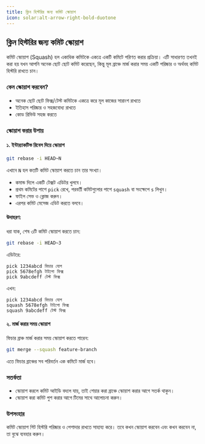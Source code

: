 ```yaml
---
title: ক্লিন হিস্টরির জন্য কমিট স্কোয়াশ
icon: solar:alt-arrow-right-bold-duotone
---
```


## ক্লিন হিস্টরির জন্য কমিট স্কোয়াশ

কমিট স্কোয়াশ (Squash) হল একাধিক কমিটকে একত্রে একটি কমিটে পরিণত করার প্রক্রিয়া। এটি সাধারণত তখনই করা হয় যখন আপনি অনেক ছোট ছোট কমিট করেছেন, কিন্তু মূল ব্রাঞ্চে মার্জ করার সময় একটি পরিষ্কার ও অর্থবহ কমিট হিস্টরি রাখতে চান।

### কেন স্কোয়াশ করবেন?
- অনেক ছোট ছোট ফিক্স/টেস্ট কমিটকে একত্রে করে মূল কাজের সারাংশ রাখতে
- ইতিহাস পরিষ্কার ও সহজবোধ্য রাখতে
- কোড রিভিউ সহজ করতে

### স্কোয়াশ করার উপায়

#### ১. ইন্টার‌্যাকটিভ রিবেস দিয়ে স্কোয়াশ

```bash
git rebase -i HEAD~N
```
এখানে `N` হল কতটি কমিট স্কোয়াশ করতে চান তার সংখ্যা।

- কমান্ড দিলে একটি টেক্সট এডিটর খুলবে।
- প্রথম কমিটের পাশে `pick` রেখে, পরবর্তী কমিটগুলোর পাশে `squash` বা সংক্ষেপে `s` লিখুন।
- ফাইল সেভ ও ক্লোজ করুন।
- এরপর কমিট মেসেজ এডিট করতে বলবে।

#### উদাহরণ:
ধরা যাক, শেষ ৩টি কমিট স্কোয়াশ করতে চান:

```bash
git rebase -i HEAD~3
```

এডিটরে:
```
pick 1234abcd ফিচার যোগ
pick 5678efgh টাইপো ফিক্স
pick 9abcdeff টেস্ট ফিক্স
```
এখন:
```
pick 1234abcd ফিচার যোগ
squash 5678efgh টাইপো ফিক্স
squash 9abcdeff টেস্ট ফিক্স
```

#### ২. মার্জ করার সময় স্কোয়াশ

ফিচার ব্রাঞ্চ মার্জ করার সময় স্কোয়াশ করতে পারেন:

```bash
git merge --squash feature-branch
```

এতে ফিচার ব্রাঞ্চের সব পরিবর্তন এক কমিটে মার্জ হবে।

### সতর্কতা
- স্কোয়াশ করলে কমিট আইডি বদলে যায়, তাই শেয়ার করা ব্রাঞ্চে স্কোয়াশ করার আগে সতর্ক থাকুন।
- স্কোয়াশ করা কমিট পুশ করার আগে টিমের সাথে আলোচনা করুন।

### উপসংহার
কমিট স্কোয়াশ গিট হিস্টরি পরিষ্কার ও পেশাদার রাখতে সাহায্য করে। তবে কখন স্কোয়াশ করবেন এবং কখন করবেন না, তা বুঝে ব্যবহার করুন।
